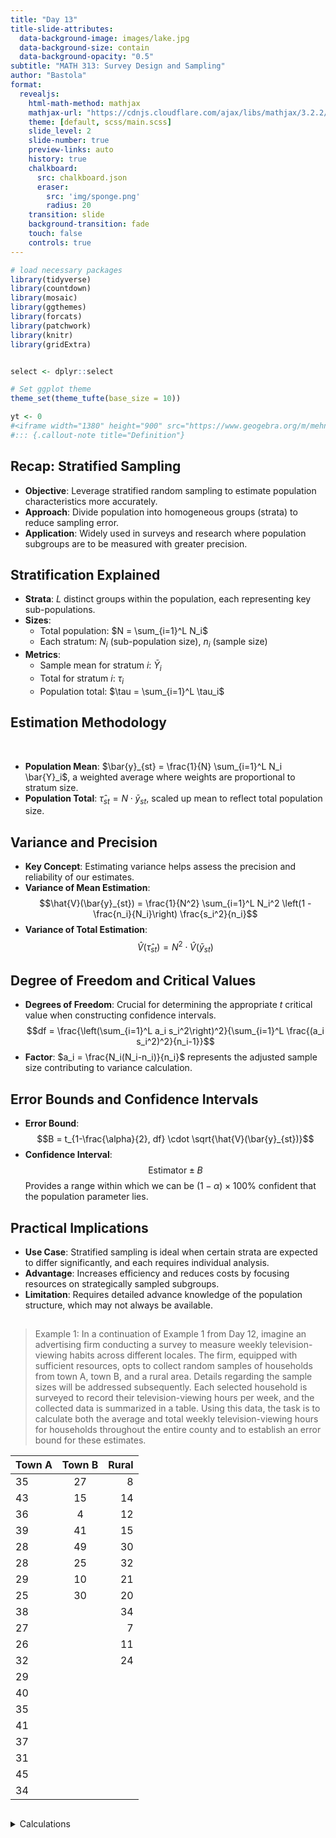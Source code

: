 ```yaml
---
title: "Day 13"
title-slide-attributes:
  data-background-image: images/lake.jpg
  data-background-size: contain
  data-background-opacity: "0.5"
subtitle: "MATH 313: Survey Design and Sampling"
author: "Bastola"
format:
  revealjs:
    html-math-method: mathjax
    mathjax-url: "https://cdnjs.cloudflare.com/ajax/libs/mathjax/3.2.2/MathJax.js"
    theme: [default, scss/main.scss]
    slide_level: 2
    slide-number: true
    preview-links: auto
    history: true
    chalkboard: 
      src: chalkboard.json
      eraser:
        src: 'img/sponge.png'
        radius: 20
    transition: slide
    background-transition: fade    
    touch: false
    controls: true
---
```


```r
# load necessary packages
library(tidyverse)
library(countdown)
library(mosaic)
library(ggthemes)
library(forcats)
library(patchwork)
library(knitr)
library(gridExtra)


select <- dplyr::select

# Set ggplot theme
theme_set(theme_tufte(base_size = 10))

yt <- 0
#<iframe width="1380" height="900" src="https://www.geogebra.org/m/mehn8u8s"></iframe>
#::: {.callout-note title="Definition"}
```


## Recap: Stratified Sampling {.font80}

::: cle13


- **Objective**: Leverage stratified random sampling to estimate population characteristics more accurately.
- **Approach**: Divide population into homogeneous groups (strata) to reduce sampling error.
- **Application**: Widely used in surveys and research where population subgroups are to be measured with greater precision.


:::

## Stratification Explained {.font70}

::: cle12

- **Strata**: $L$ distinct groups within the population, each representing key sub-populations.
- **Sizes**:
  - Total population: $N = \sum_{i=1}^L N_i$
  - Each stratum: $N_i$ (sub-population size), $n_i$ (sample size)
- **Metrics**:
  - Sample mean for stratum $i$: $\bar{Y}_i$
  - Total for stratum $i$: $\tau_i$
  - Population total: $\tau = \sum_{i=1}^L \tau_i$
  
:::

## Estimation Methodology {.font80}

<br>

::: cle8
- **Population Mean**: $\bar{y}_{st} = \frac{1}{N} \sum_{i=1}^L N_i \bar{Y}_i$, a weighted average where weights are proportional to stratum size.
- **Population Total**: $\hat{\tau}_{st} = N \cdot \bar{y}_{st}$, scaled up mean to reflect total population size.

:::

## Variance and Precision {.font80}

::: cle14
- **Key Concept**: Estimating variance helps assess the precision and reliability of our estimates.
- **Variance of Mean Estimation**:
  $$\hat{V}(\bar{y}_{st}) = \frac{1}{N^2} \sum_{i=1}^L N_i^2 \left(1 - \frac{n_i}{N_i}\right) \frac{s_i^2}{n_i}$$
- **Variance of Total Estimation**:
  $$\hat{V}(\hat{\tau}_{st}) = N^2 \cdot \hat{V}(\bar{y}_{st})$$
:::

## Degree of Freedom and Critical Values {.font80}

::: cle9
- **Degrees of Freedom**: Crucial for determining the appropriate $t$ critical value when constructing confidence intervals.
  $$df = \frac{\left(\sum_{i=1}^L a_i s_i^2\right)^2}{\sum_{i=1}^L \frac{(a_i s_i^2)^2}{n_i-1}}$$
- **Factor**: $a_i = \frac{N_i(N_i-n_i)}{n_i}$ represents the adjusted sample size contributing to variance calculation.


:::

## Error Bounds and Confidence Intervals {.font80}

::: cle9
- **Error Bound**:
  $$B = t_{1-\frac{\alpha}{2}, df} \cdot \sqrt{\hat{V}(\bar{y}_{st})}$$
- **Confidence Interval**:
  $$\text{Estimator} \pm B$$
  Provides a range within which we can be $(1-\alpha) \times 100\%$ confident that the population parameter lies.
:::

## Practical Implications {.font80}

::: cle14
- **Use Case**: Stratified sampling is ideal when certain strata are expected to differ significantly, and each requires individual analysis.
- **Advantage**: Increases efficiency and reduces costs by focusing resources on strategically sampled subgroups.
- **Limitation**: Requires detailed advance knowledge of the population structure, which may not always be available.
:::

## {.font50} 


::: row
::: left

> Example 1: In a continuation of Example 1 from Day 12, imagine an advertising firm conducting a survey to measure weekly television-viewing habits across different locales. The firm, equipped with sufficient resources, opts to collect random samples of households from town A, town B, and a rural area. Details regarding the sample sizes will be addressed subsequently. Each selected household is surveyed to record their television-viewing hours per week, and the collected data is summarized in a table. Using this data, the task is to calculate both the average and total weekly television-viewing hours for households throughout the entire county and to establish an error bound for these estimates.

:::

::: right
::: font70
| Town A | Town B | Rural |
| :--- | :---: | ---: |
| 35 | 27 | 8 |
| 43 | 15 | 14 |
| 36 | 4 | 12 |
| 39 | 41 | 15 |
| 28 | 49 | 30 |
| 28 | 25 | 32 |
| 29 | 10 | 21 |
| 25 | 30 | 20 |
| 38 |  | 34 |
| 27 |  | 7 |
| 26 |  | 11 |
| 32 |  | 24 |
| 29 |  |  |
| 40 |  |  |
| 35 |  |  |
| 41 |  |  |
| 37 |  |  |
| 31 |  |  |
| 45 |  |  |
| 34 |  |  |

:::
:::
:::


## {.font60}


<details><summary>Calculations</summary>

```r
A <- c(35, 43, 36, 39, 28, 28, 29, 25, 38, 27, 26, 32, 29, 40, 35, 41, 37, 31, 45, 34)
B <- c(27, 15, 4, 41, 49, 25, 10, 30)
R <- c(8, 14, 12, 15, 30, 32, 21, 20, 34, 7, 11, 24)
mean(A); sd(A); length(A)
mean(B); sd(B); length(B)
mean(R); sd(R); length(R)

# Given
N_A <- 155
N_B <- 62
N_R <- 93
```


</details>


##



##



##



##